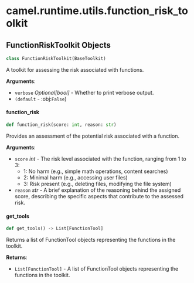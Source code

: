 <a id="camel.runtime.utils.function_risk_toolkit"></a>

# camel.runtime.utils.function\_risk\_toolkit

<a id="camel.runtime.utils.function_risk_toolkit.FunctionRiskToolkit"></a>

## FunctionRiskToolkit Objects

```python
class FunctionRiskToolkit(BaseToolkit)
```

A toolkit for assessing the risk associated with functions.

**Arguments**:

- `verbose` _Optional[bool]_ - Whether to print verbose output.
- `(default` - :obj:`False`)

<a id="camel.runtime.utils.function_risk_toolkit.FunctionRiskToolkit.function_risk"></a>

#### function\_risk

```python
def function_risk(score: int, reason: str)
```

Provides an assessment of the potential risk associated
with a function.

**Arguments**:

- `score` _int_ - The risk level associated with the function,
  ranging from 1 to 3:
  - 1: No harm
  (e.g., simple math operations, content searches)
  - 2: Minimal harm (e.g., accessing user files)
  - 3: Risk present
  (e.g., deleting files, modifying the file system)
- `reason` _str_ - A brief explanation of the reasoning behind
  the assigned score, describing the specific aspects that
  contribute to the assessed risk.

<a id="camel.runtime.utils.function_risk_toolkit.FunctionRiskToolkit.get_tools"></a>

#### get\_tools

```python
def get_tools() -> List[FunctionTool]
```

Returns a list of FunctionTool objects representing the
functions in the toolkit.

**Returns**:

- `List[FunctionTool]` - A list of FunctionTool objects
  representing the functions in the toolkit.

